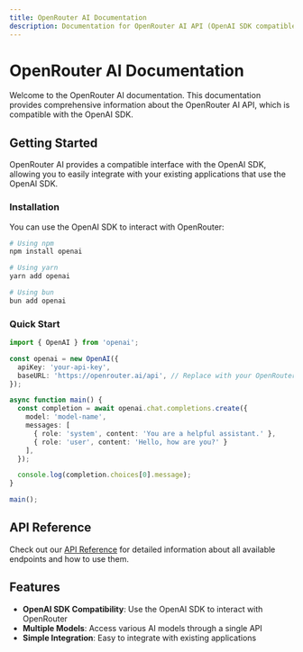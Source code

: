 ```yaml
---
title: OpenRouter AI Documentation
description: Documentation for OpenRouter AI API (OpenAI SDK compatible)
---
```


# OpenRouter AI Documentation

Welcome to the OpenRouter AI documentation. This documentation provides comprehensive information about the OpenRouter AI API, which is compatible with the OpenAI SDK.

## Getting Started

OpenRouter AI provides a compatible interface with the OpenAI SDK, allowing you to easily integrate with your existing applications that use the OpenAI SDK.

### Installation

You can use the OpenAI SDK to interact with OpenRouter:

```bash
# Using npm
npm install openai

# Using yarn
yarn add openai

# Using bun
bun add openai
```

### Quick Start

```typescript
import { OpenAI } from 'openai';

const openai = new OpenAI({
  apiKey: 'your-api-key',
  baseURL: 'https://openrouter.ai/api', // Replace with your OpenRouter endpoint
});

async function main() {
  const completion = await openai.chat.completions.create({
    model: 'model-name',
    messages: [
      { role: 'system', content: 'You are a helpful assistant.' },
      { role: 'user', content: 'Hello, how are you?' }
    ],
  });

  console.log(completion.choices[0].message);
}

main();
```

## API Reference

Check out our [API Reference](/docs/api) for detailed information about all available endpoints and how to use them.

## Features

- **OpenAI SDK Compatibility**: Use the OpenAI SDK to interact with OpenRouter
- **Multiple Models**: Access various AI models through a single API
- **Simple Integration**: Easy to integrate with existing applications
